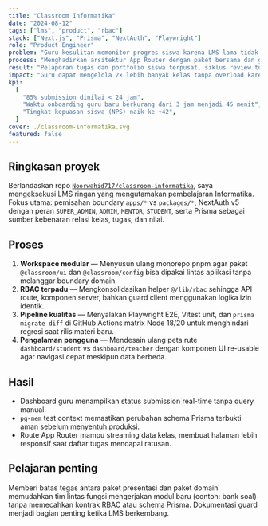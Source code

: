 ```yaml
---
title: "Classroom Informatika"
date: "2024-08-12"
tags: ["lms", "product", "rbac"]
stack: ["Next.js", "Prisma", "NextAuth", "Playwright"]
role: "Product Engineer"
problem: "Guru kesulitan memonitor progres siswa karena LMS lama tidak mendukung peran multi-level."
process: "Menghadirkan arsitektur App Router dengan paket bersama dan guard RBAC yang konsisten."
result: "Pelaporan tugas dan portfolio siswa terpusat, siklus review turun jadi 1 hari."
impact: "Guru dapat mengelola 2× lebih banyak kelas tanpa overload karena otomasi penilaian."
kpi:
  [
    "85% submission dinilai < 24 jam",
    "Waktu onboarding guru baru berkurang dari 3 jam menjadi 45 menit",
    "Tingkat kepuasan siswa (NPS) naik ke +42",
  ]
cover: ./classroom-informatika.svg
featured: false
---
```


## Ringkasan proyek

Berlandaskan repo [`Noorwahid717/classroom-informatika`](https://github.com/Noorwahid717/classroom-informatika), saya mengeksekusi LMS ringan yang mengutamakan pembelajaran Informatika. Fokus utama: pemisahan boundary `apps/*` vs `packages/*`, NextAuth v5 dengan peran `SUPER_ADMIN`, `ADMIN`, `MENTOR`, `STUDENT`, serta Prisma sebagai sumber kebenaran relasi kelas, tugas, dan nilai.

## Proses

1. **Workspace modular** — Menyusun ulang monorepo pnpm agar paket `@classroom/ui` dan `@classroom/config` bisa dipakai lintas aplikasi tanpa melanggar boundary domain.
2. **RBAC terpadu** — Mengkonsolidasikan helper `@/lib/rbac` sehingga API route, komponen server, bahkan guard client menggunakan logika izin identik.
3. **Pipeline kualitas** — Menyalakan Playwright E2E, Vitest unit, dan `prisma migrate diff` di GitHub Actions matrix Node 18/20 untuk menghindari regresi saat rilis materi baru.
4. **Pengalaman pengguna** — Mendesain ulang peta rute `dashboard/student` vs `dashboard/teacher` dengan komponen UI re-usable agar navigasi cepat meskipun data berbeda.

## Hasil

- Dashboard guru menampilkan status submission real-time tanpa query manual.
- `pg-mem` test context memastikan perubahan schema Prisma terbukti aman sebelum menyentuh produksi.
- Route App Router mampu streaming data kelas, membuat halaman lebih responsif saat daftar tugas mencapai ratusan.

## Pelajaran penting

Memberi batas tegas antara paket presentasi dan paket domain memudahkan tim lintas fungsi mengerjakan modul baru (contoh: bank soal) tanpa memecahkan kontrak RBAC atau schema Prisma. Dokumentasi guard menjadi bagian penting ketika LMS berkembang.
